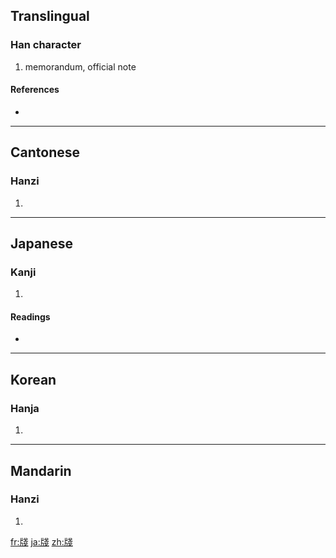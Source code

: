 {{also|箋}}
==Translingual==

===Han character===
{{Han char|rn=91|rad=片|as=08|sn=12|four=2305<sub>3</sub>|canj=中中戈戈 (LLII), 中弓戈戈 (LNII), X中弓戈戈 (XLNII)}}

# memorandum, official note

====References====
* {{Han ref|kx=0693.280|dkj=19849|dj=1106.230|hdz=32016.260|uh=724B|ud=29259|bh=DA66|bd=55910}}

----

==Cantonese==

===Hanzi===
{{yue-hanzi|jyut=|y=jin1}}

# {{defn|Cantonese|sort=片08}}

----

==Japanese==

===Kanji===
{{ja-kanji|grade=|rs=片08}}

# {{defn|Japanese|sort=片08}}

====Readings====
* {{ja-readings|on=[[せん]] (sen)|kun=[[ふだ]] (fuda)}}

----

==Korean==

===Hanja===
{{ko-hanja|hangeul=전|eumhun=|rv=jeon|mr=chŏn|y=cen}}

# {{defn|Korean|sort=片08}}

----

==Mandarin==

===Hanzi===
{{cmn-hanzi|pin=[[jiān]] ([[jian1]])|wg=chien<sup>1</sup>}}

# {{defn|Mandarin|sort=片08}}

[[fr:牋]]
[[ja:牋]]
[[zh:牋]]
